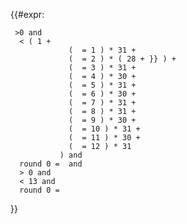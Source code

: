 {{#expr:
  {{{1|0}}}>0 and 
  {{{1|0}}} < ( 1 + 
              ( {{{2|0}}} = 1 ) * 31 + 
              ( {{{2|0}}} = 2 ) * ( 28 + {{Date.IsLeapYear|{{{3|{{CURRENTYEAR}}}}}}} ) +
              ( {{{2|0}}} = 3 ) * 31 +
              ( {{{2|0}}} = 4 ) * 30 +
              ( {{{2|0}}} = 5 ) * 31 +
              ( {{{2|0}}} = 6 ) * 30 +
              ( {{{2|0}}} = 7 ) * 31 +
              ( {{{2|0}}} = 8 ) * 31 +
              ( {{{2|0}}} = 9 ) * 30 +
              ( {{{2|0}}} = 10 ) * 31 +
              ( {{{2|0}}} = 11 ) * 30 +
              ( {{{2|0}}} = 12 ) * 31 
            ) and
  {{{1|0}}} round 0 = {{{1|0}}} and
  {{{2|0}}} > 0 and
  {{{2|0}}} < 13 and
  {{{2|0}}} round 0 = {{{2|0}}}
}}<noinclude>
[[Category:日期计算模板|{{PAGENAME}}]]</noinclude>